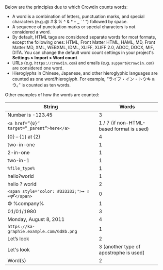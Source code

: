 Below are the principles due to which Crowdin counts words:

* A word is a combination of letters, punctuation marks, and special characters (e.g.:@ \# $ % ^ & \* – _ \` ‘ “) followed by space.
* A sequence of punctuation marks or special characters is not considered a word.
* By default, HTML tags are considered separate words for most formats, except the following ones: HTML, Front Matter HTML, HAML, MD, Front Matter MD, XML, WEBXML, IDML, XLIFF, XLIFF 2.0, ADOC, DOCX, MIF, DITA. You can change the default word count settings in your project's **Settings > Import > Word count**.
* URLs (e.g. `https://crowdin.com`) and emails (e.g. `support@crowdin.com`) are considered one word.
* Hieroglyphs in Chinese, Japanese, and other hieroglyphic languages are counted as one word/hieroglyph. For example, “ライフ・イン・トウキョウ。” is counted as ten words.

Other examples of how the words are counted:

| **String**                                    | **Words**                                |
|-----------------------------------------------|------------------------------------------|
| Number is -123.45                             | 3                                        |
| `<a href=”{0}” target=”_parent”>here</a>`     | 1 / 7 (if non-HTML-based format is used) |
| {0} – {1} at {2}                              | 4                                        |
| two-in-one                                    | 1                                        |
| 2-in-one                                      | 1                                        |
| two-in-1                                      | 1                                        |
| `%file_type%`                                 | 1                                        |
| hello?world                                   | 1                                        |
| hello ? world                                 | 2                                        |
| `<span style="color: #333333;">☂ ☃ ☀⚤</span>` | 0                                        |
| © %company%                                   | 1                                        |
| 01/01/1980                                    | 3                                        |
| Monday, August 8, 2011                        | 4                                        |
| `https://ka-graphie.example.com/6d8b.png`     | 1                                        |
| Let’s look                                    | 2                                        |
| Let's look                                    | 3 (another type of apostrophe is used)   |
| Word(s)                                       | 2                                        |
